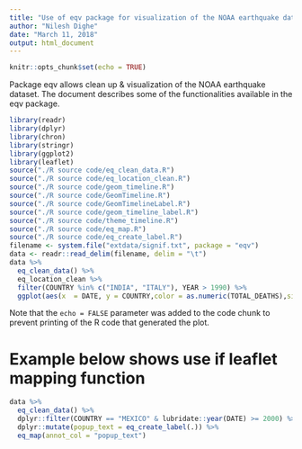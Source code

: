 ```yaml
---
title: "Use of eqv package for visualization of the NOAA earthquake dataset"
author: "Nilesh Dighe"
date: "March 11, 2018"
output: html_document
---
```


```r
knitr::opts_chunk$set(echo = TRUE)
```

Package eqv allows clean up & visualization of the NOAA earthquake dataset.  The document describes some of the functionalities available in the eqv package.


```r
library(readr)
library(dplyr)
library(chron)
library(stringr)
library(ggplot2)
library(leaflet)
source("./R source code/eq_clean_data.R")
source("./R source code/eq_location_clean.R")
source("./R source code/geom_timeline.R")
source("./R source code/GeomTimeline.R")
source("./R source code/GeomTimelineLabel.R")
source("./R source code/geom_timeline_label.R")
source("./R source code/theme_timeline.R")
source("./R source code/eq_map.R")
source("./R source code/eq_create_label.R")
filename <- system.file("extdata/signif.txt", package = "eqv")
data <- readr::read_delim(filename, delim = "\t")
data %>%
  eq_clean_data() %>%
  eq_location_clean %>%
  filter(COUNTRY %in% c("INDIA", "ITALY"), YEAR > 1990) %>%
  ggplot(aes(x  = DATE, y = COUNTRY,color = as.numeric(TOTAL_DEATHS),size = as.numeric(EQ_PRIMARY)))+ geom_timeline() + geom_timeline_label(aes(label = LOCATION_NAME), n_max = 5) + theme_timeline()

```

Note that the `echo = FALSE` parameter was added to the code chunk to prevent printing of the R code that generated the plot.

# Example below shows use if leaflet mapping function

```r
data %>% 
  eq_clean_data() %>% 
  dplyr::filter(COUNTRY == "MEXICO" & lubridate::year(DATE) >= 2000) %>% 
  dplyr::mutate(popup_text = eq_create_label(.)) %>% 
  eq_map(annot_col = "popup_text")
```

